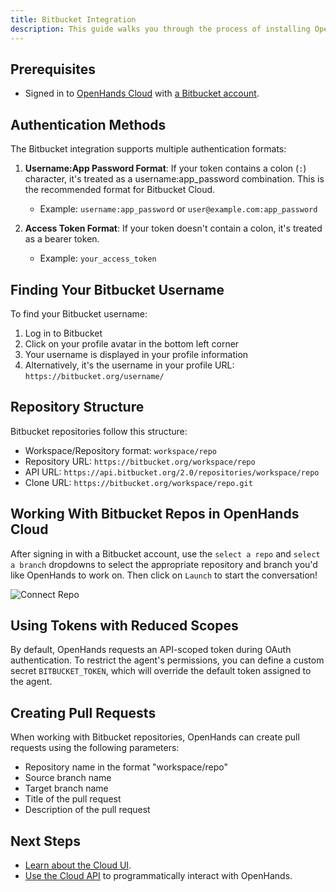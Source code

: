 ```yaml
---
title: Bitbucket Integration
description: This guide walks you through the process of installing OpenHands Cloud for your Bitbucket repositories. Once set up, it will allow OpenHands to work with your Bitbucket repository.
---
```


## Prerequisites

- Signed in to [OpenHands Cloud](https://app.all-hands.dev) with [a Bitbucket account](/usage/cloud/openhands-cloud).

## Authentication Methods

The Bitbucket integration supports multiple authentication formats:

1. **Username:App Password Format**: If your token contains a colon (`:`) character, it's treated as a username:app_password combination. This is the recommended format for Bitbucket Cloud.
   - Example: `username:app_password` or `user@example.com:app_password`

2. **Access Token Format**: If your token doesn't contain a colon, it's treated as a bearer token.
   - Example: `your_access_token`

## Finding Your Bitbucket Username

To find your Bitbucket username:
1. Log in to Bitbucket
2. Click on your profile avatar in the bottom left corner
3. Your username is displayed in your profile information
4. Alternatively, it's the username in your profile URL: `https://bitbucket.org/username/`

## Repository Structure

Bitbucket repositories follow this structure:
- Workspace/Repository format: `workspace/repo`
- Repository URL: `https://bitbucket.org/workspace/repo`
- API URL: `https://api.bitbucket.org/2.0/repositories/workspace/repo`
- Clone URL: `https://bitbucket.org/workspace/repo.git`

## Working With Bitbucket Repos in OpenHands Cloud

After signing in with a Bitbucket account, use the `select a repo` and `select a branch` dropdowns to select the
appropriate repository and branch you'd like OpenHands to work on. Then click on `Launch` to start the conversation!

![Connect Repo](/static/img/connect-repo.png)

## Using Tokens with Reduced Scopes

By default, OpenHands requests an API-scoped token during OAuth authentication. To restrict the agent's permissions, you can define a custom secret `BITBUCKET_TOKEN`, which will override the default token assigned to the agent.

## Creating Pull Requests

When working with Bitbucket repositories, OpenHands can create pull requests using the following parameters:
- Repository name in the format "workspace/repo"
- Source branch name
- Target branch name
- Title of the pull request
- Description of the pull request

## Next Steps

- [Learn about the Cloud UI](/usage/cloud/cloud-ui).
- [Use the Cloud API](/usage/cloud/cloud-api) to programmatically interact with OpenHands.